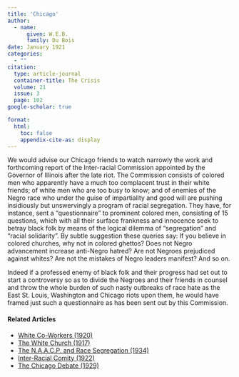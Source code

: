 ```yaml
---
title: 'Chicago'
author:
  - name:
      given: W.E.B.
      family: Du Bois
date: January 1921
categories: 
  - ""
citation: 
  type: article-journal
  container-title: The Crisis
  volume: 21
  issue: 3
  page: 102
google-scholar: true

format:
  html:
    toc: false
    appendix-cite-as: display
---
```



We would advise our Chicago friends to watch narrowly the work and forthcoming report of the Inter-racial Commission appointed by the Governor of Illinois after the late riot. The Commission consists of colored men who apparently have a much too complacent trust in their white friends; of white men who are too busy to know; and of enemies of the Negro race who under the guise of impartiality and good will are pushing insidiously but unswervingly a program of racial segregation. They have, for instance, sent a "questionnaire" to prominent colored men, consisting of 15 questions, which with all their surface frankness and innocence seek to betray black folk by means of the logical dilemma of "segregation" and "racial solidarity". By subtle suggestion these queries say: If you believe in colored churches, why not in colored ghettos? Does not Negro advancement increase anti-Negro hatred? Are not Negroes prejudiced against whites? Are not the mistakes of Negro leaders manifest? And so on.

Indeed if a professed enemy of black folk and their progress had set out to start a controversy so as to divide the Negroes and their friends in counsel and throw the whole burden of such nasty outbreaks of race hate as the East St. Louis, Washington and Chicago riots upon them, he would have framed just such a questionnaire as has been sent out by this Commission.

<!-- Similar articles start here -->
<div  class="clear-wrap"></div>

#### Related Articles

* [White Co-Workers (1920)](/Volumes/20/01/white_coworkers.html)
* [The White Church (1917)](/Volumes/14/01/white_church.html)
* [The N.A.A.C.P. and Race Segregation (1934)](/Volumes/41/02/naacp_and_race_segregation.html)
* [Inter-Racial Comity (1922)](/Volumes/22/01/inter-racial_comity.html)
* [The Chicago Debate (1929)](/Volumes/36/05/chicago_debate.html)

<!-- Similar articles end here -->